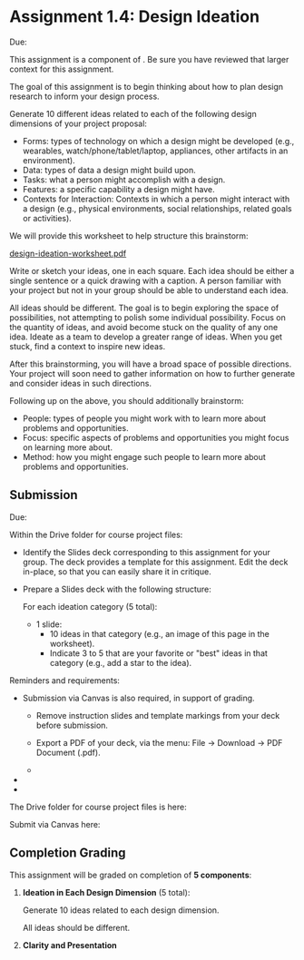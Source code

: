 

# Assignment 1.4: Design Ideation

<UnderDevelopment display={false} />

Due: <AssignmentDueDateTime assignmentKey={calendarData.assignments.assignment_1_4} />

This assignment is a component of <SiteLink linkKey={SiteLinks.milestone_1_top}/>.
Be sure you have reviewed that larger context for this assignment.

The goal of this assignment is to begin thinking about how to plan design research to inform your design process.

Generate 10 different ideas related to each of the following design dimensions of your project proposal:

- Forms: types of technology on which a design might be developed
  (e.g., wearables, watch/phone/tablet/laptop, appliances, other artifacts in an environment).
- Data: types of data a design might build upon.
- Tasks: what a person might accomplish with a design.
- Features: a specific capability a design might have.
- Contexts for Interaction: Contexts in which a person might interact with a design
  (e.g., physical environments, social relationships, related goals or activities).

We will provide this worksheet to help structure this brainstorm:

<p><a href={Paths.basePath + pathDesignIdeationForm}>design-ideation-worksheet.pdf</a></p>

Write or sketch your ideas, one in each square.
Each idea should be either a single sentence or a quick drawing with a caption.
A person familiar with your project but not in your group should be able to understand each idea.

All ideas should be different.
The goal is to begin exploring the space of possibilities, not attempting to polish some individual possibility.
Focus on the quantity of ideas, and avoid become stuck on the quality of any one idea.
Ideate as a team to develop a greater range of ideas.
When you get stuck, find a context to inspire new ideas.

After this brainstorming, you will have a broad space of possible directions.
Your project will soon need to gather information on how to further generate and consider ideas in such directions.

Following up on the above, you should additionally brainstorm:

- People: types of people you might work with to learn more about problems and opportunities.
- Focus: specific aspects of problems and opportunities you might focus on learning more about.
- Method: how you might engage such people to learn more about problems and opportunities.

## Submission

Due: <AssignmentDueDateTime assignmentKey={calendarData.assignments.assignment_1_4} />

Within the Drive folder for course project files:

- Identify the Slides deck corresponding to this assignment for your group.
  The deck provides a template for this assignment.
  Edit the deck in-place, so that you can easily share it in critique.

- Prepare a Slides deck with the following structure:

  For each ideation category (5 total):
    - 1 slide:
      - 10 ideas in that category (e.g., an image of this page in the worksheet).
      - Indicate 3 to 5 that are your favorite or "best" ideas in that category (e.g., add a star to the idea).

Reminders and requirements:

- Submission via Canvas is also required, in support of grading.
  - Remove instruction slides and template markings from your deck before submission.

  - Export a PDF of your deck, via the menu: File -> Download -> PDF Document (.pdf).

  - <CanvasGroupsNotCreated />

- <GroupAssignment />
- <ClarityAndPresentationReference />

The Drive folder for course project files is here:

<CourseDataLink linkKey={courseData.linkDriveProjectFiles} outerComponent="p"/>

Submit via Canvas here:

<AssignmentSubmitCanvasLink assignmentKey={calendarData.assignments.assignment_1_4} />

## Completion Grading

This assignment will be graded on completion of __5 components__:

1. __Ideation in Each Design Dimension__ (5 total):

   Generate 10 ideas related to each design dimension.

   All ideas should be different.

2. __Clarity and Presentation__
